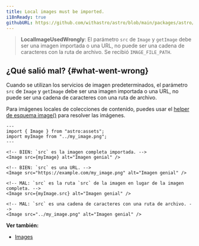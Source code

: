 ```yaml
---
title: Local images must be imported.
i18nReady: true
githubURL: https://github.com/withastro/astro/blob/main/packages/astro/src/core/errors/errors-data.ts
---
```


> **LocalImageUsedWrongly**: El parámetro `src` de `Image` y `getImage` debe ser una imagen importada o una URL, no puede ser una cadena de caracteres con la ruta de archivo. Se recibió `IMAGE_FILE_PATH`.

## ¿Qué salió mal? \{#what-went-wrong\}
Cuando se utilizan los servicios de imagen predeterminados, el parámetro `src` de `Image` y `getImage` debe ser una imagen importada o una URL, no puede ser una cadena de caracteres con una ruta de archivo.

Para imágenes locales de colecciones de contenido, puedes usar el [helper de esquema image()](/es/guides/images/#imágenes-en-colecciones-de-contenido) para resolver las imágenes.

```astro
---
import { Image } from "astro:assets";
import myImage from "../my_image.png";
---

<!-- BIEN: `src` es la imagen completa importada. -->
<Image src={myImage} alt="Imagen genial" />

<!-- BIEN: `src` es una URL. -->
<Image src="https://example.com/my_image.png" alt="Imagen genial" />

<!-- MAL: `src` es la ruta `src` de la imagen en lugar de la imagen completa. -->
<Image src={myImage.src} alt="Imagen genial" />

<!-- MAL: `src` es una cadena de caracteres con una ruta de archivo. -->
<Image src="../my_image.png" alt="Imagen genial" />
```

**Ver también:**
-  [Images](/es/guides/images/)
